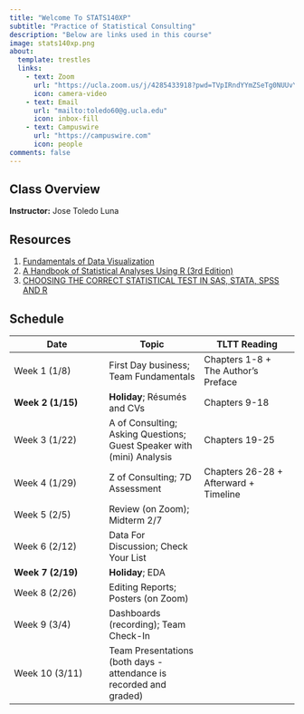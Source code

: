 ```yaml
---
title: "Welcome To STATS140XP"
subtitle: "Practice of Statistical Consulting"
description: "Below are links used in this course"
image: stats140xp.png
about:
  template: trestles
  links:
    - text: Zoom
      url: "https://ucla.zoom.us/j/4285433918?pwd=TVpIRndYYmZSeTg0NUUvYlhTWllUQT09"
      icon: camera-video
    - text: Email
      url: "mailto:toledo60@g.ucla.edu"
      icon: inbox-fill
    - text: Campuswire
      url: "https://campuswire.com"
      icon: people
comments: false
---
```

::: {.column-page}

## Class Overview

**Instructor:** Jose Toledo Luna



## Resources

1. [Fundamentals of Data Visualization](https://clauswilke.com/dataviz/) 
2. [A Handbook of Statistical Analyses Using R (3rd Edition)](https://cran.r-project.org/web/packages/HSAUR3/)
3. [CHOOSING THE CORRECT STATISTICAL TEST IN SAS, STATA, SPSS AND R](https://stats.oarc.ucla.edu/other/mult-pkg/whatstat/) 


## Schedule

| **Date** | **Topic** | **TLTT Reading** |
| ---- | ---- | ---- |
| Week 1 (1/8) | First Day business; Team Fundamentals | Chapters 1-8 + The Author's Preface |
| **Week 2 (1/15)** | **Holiday**; Résumés and CVs | Chapters 9-18 |
| Week 3 (1/22) | A of Consulting; Asking Questions; Guest Speaker with (mini) Analysis | Chapters 19-25 |
| Week 4 (1/29) | Z of Consulting; 7D Assessment | Chapters 26-28 + Afterward + Timeline |
| Week 5 (2/5) | Review (on Zoom); Midterm 2/7 |  |
| Week 6 (2/12) | Data For Discussion; Check Your List |  |
| **Week 7 (2/19)** | **Holiday**; EDA |  |
| Week 8 (2/26) | Editing Reports; Posters (on Zoom) |  |
| Week 9 (3/4) | Dashboards (recording); Team Check-In |  |
| Week 10 (3/11) | Team Presentations (both days - attendance is recorded and graded) |  |



:::



